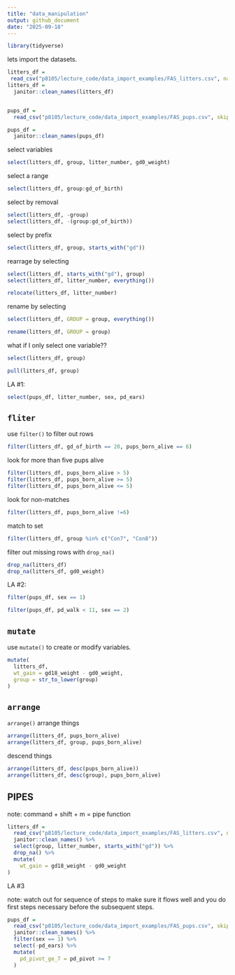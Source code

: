 ```yaml
---
title: "data_manipulation"
output: github_document
date: "2025-09-18"
---
```


```r
library(tidyverse)
```

lets import the datasets.

```r
litters_df = 
 read_csv("p8105/lecture_code/data_import_examples/FAS_litters.csv", na = c("NA", ".", " "))
litters_df =
  janitor::clean_names(litters_df)


pups_df = 
  read_csv("p8105/lecture_code/data_import_examples/FAS_pups.csv", skip = 3, na = c("NA", ".", " "))

pups_df = 
  janitor::clean_names(pups_df)
```

select variables

```r
select(litters_df, group, litter_number, gd0_weight)
```

select a range

```r
select(litters_df, group:gd_of_birth)
```

select by removal

```r
select(litters_df, -group)
select(litters_df, -(group:gd_of_birth))
```

select by prefix

```r
select(litters_df, group, starts_with("gd"))
```

rearrage by selecting

```r
select(litters_df, starts_with("gd"), group)
select(litters_df, litter_number, everything())

relocate(litters_df, litter_number)
```

rename by selecting

```r
select(litters_df, GROUP = group, everything())

rename(litters_df, GROUP = group)
```

what if I only select one variable??

```r
select(litters_df, group)

pull(litters_df, group)
```

LA #1:

```r
select(pups_df, litter_number, sex, pd_ears)
```


## `fliter`

use `filter()` to filter out rows

```r
filter(litters_df, gd_of_birth == 20, pups_born_alive == 6)
```

look for more than five pups alive

```r
filter(litters_df, pups_born_alive > 5)
filter(litters_df, pups_born_alive >= 5)
filter(litters_df, pups_born_alive <= 5)
```

look for non-matches

```r
filter(litters_df, pups_born_alive !=6)
```

match to set
```r
filter(litters_df, group %in% c("Con7", "Con8"))
```


filter out missing rows with `drop_na()`

```r
drop_na(litters_df)
drop_na(litters_df, gd0_weight)
```

LA #2:

```r
filter(pups_df, sex == 1)
```

```r
filter(pups_df, pd_walk < 11, sex == 2)
```


## `mutate`

use `mutate()` to create or modify variables.

```r
mutate(
  litters_df, 
  wt_gain = gd18_weight - gd0_weight,
  group = str_to_lower(group)
)
```

## `arrange`

`arrange()` arrange things

```r
arrange(litters_df, pups_born_alive)
arrange(litters_df, group, pups_born_alive)
```
descend things

```r
arrange(litters_df, desc(pups_born_alive))
arrange(litters_df, desc(group), pups_born_alive)
```


## PIPES
note: command + shift + m = pipe function

```r
litters_df = 
  read_csv("p8105/lecture_code/data_import_examples/FAS_litters.csv", na = c("NA", ".", " ")) %>% 
  janitor::clean_names() %>% 
  select(group, litter_number, starts_with("gd")) %>% 
  drop_na() %>% 
  mutate(
    wt_gain = gd18_weight - gd0_weight
)
```

LA #3

note: watch out for sequence of steps to make sure it flows well and you do first steps necessary before the 
subsequent steps.
```r
pups_df = 
  read_csv("p8105/lecture_code/data_import_examples/FAS_pups.csv", skip = 3, na = c("NA", ".", " ")) %>% 
  janitor::clean_names() %>% 
  filter(sex == 1) %>% 
  select(-pd_ears) %>% 
  mutate(
    pd_pivot_ge_7 = pd_pivot >= 7
  )
```

